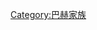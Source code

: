 {{Navbox
|name = 巴赫家族
|titlestyle =
|title = {{link-en|巴赫家族|Bach family}}成员与约翰·塞巴斯蒂安·巴赫之关系
|bodystyle =
|groupstyle =
|liststyle =
|group2 = 第一任妻子所生子女
|list2 = [[威廉·弗里德曼·巴赫]]（长子） - [[卡尔·菲利普·埃马努埃尔·巴赫]]（次子） - {{link-en|约翰·戈特弗里德·伯恩哈德·巴赫|Johann Gottfried Bernhard Bach}}（四子）
|group3 = 第二任妻子所生子女
|list3 = {{link-en|戈特弗里德·海因里希·巴赫|Gottfried Heinrich Bach}}（六子） - [[约翰·克里斯托弗·弗里德里希·巴赫]]（七子） - [[约翰·克里斯蒂安·巴赫]]（么子）
|group4 = 父母、祖父、伯父、叔父
|list4 = {{link-en|约翰·安布罗休斯·巴赫|Johann Ambrosius Bach}}（父） - {{link-en|玛丽亚·伊丽莎白·莱默希特|Maria Elisabeth Lämmerhirt}}（母） - {{link-en|约翰·埃吉迪乌斯·巴赫|Johann Aegidius Bach}}（伯父） - {{link-en|约翰·克里斯多夫·巴赫 (1645–1693)|Johann Christoph Bach (1645–93)|约翰·克里斯多夫·巴赫}}（叔父） - {{link-en|约翰·迈克尔·巴赫|Johann Michael Bach}}（岳父） - {{link-en|克里斯托夫·巴赫|Christoph Bach (musician)}}（祖父） - [[約翰內斯·巴赫]]（曾祖父） - {{link-en|维特·巴赫|Veit Bach}}（高祖父）
|group5 = 兄弟、堂兄弟
|list5 = {{link-en|约翰·雅各布·巴赫|Johann Jacob Bach}}（兄） - {{link-en|约翰·克里斯多夫·巴赫 (1671–1721)|Johann Christoph Bach (1671–1721)|约翰·克里斯多夫·巴赫}}（兄） - {{link-ja|约翰·伯恩哈德·巴赫|ヨハン・ベルンハルト・バッハ}}（堂兄） - {{link-en|约翰·尼古劳斯·巴赫|Johann Nicolaus Bach}}（堂兄） - {{link-en|约翰·路德维希·巴赫|Johann Ludwig Bach}}（堂兄） - {{link-en|约翰·克里斯多夫·巴赫|Johann Christoph Bach}}（堂兄）
|group7 = 孫
|list7 = {{link-en|威廉·弗里德里希·恩斯特·巴赫|Wilhelm Friedrich Ernst Bach}}（孙） - {{link-en|约翰·塞巴斯蒂安·巴赫 (画家)|Johann Sebastian Bach (painter)|约翰·塞巴斯蒂安·巴赫}}（孙）
}}<noinclude>
[[Category:巴赫家族]]
</noinclude>